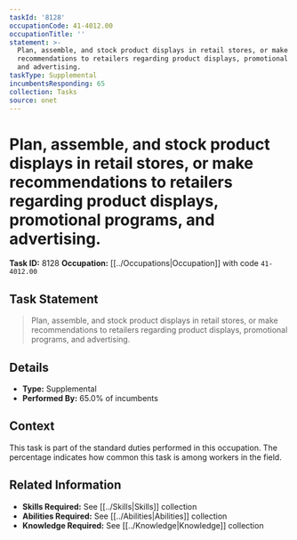 ```yaml
---
taskId: '8128'
occupationCode: 41-4012.00
occupationTitle: ''
statement: >-
  Plan, assemble, and stock product displays in retail stores, or make
  recommendations to retailers regarding product displays, promotional programs,
  and advertising.
taskType: Supplemental
incumbentsResponding: 65
collection: Tasks
source: onet
---
```

# Plan, assemble, and stock product displays in retail stores, or make recommendations to retailers regarding product displays, promotional programs, and advertising.

**Task ID:** 8128
**Occupation:** [[../Occupations|Occupation]] with code `41-4012.00`

## Task Statement

> Plan, assemble, and stock product displays in retail stores, or make recommendations to retailers regarding product displays, promotional programs, and advertising.

## Details

- **Type:** Supplemental
- **Performed By:** 65.0% of incumbents

## Context

This task is part of the standard duties performed in this occupation. The percentage indicates how common this task is among workers in the field.

## Related Information

- **Skills Required:** See [[../Skills|Skills]] collection
- **Abilities Required:** See [[../Abilities|Abilities]] collection
- **Knowledge Required:** See [[../Knowledge|Knowledge]] collection

